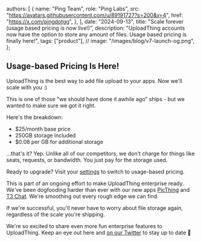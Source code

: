 
  authors: [
    {
      name: "Ping Team",
      role: "Ping Labs",
      src: "https://avatars.githubusercontent.com/u/89191727?s=200&v=4",
      href: "https://x.com/pingdotgg",
    },
  ],
  date: "2024-09-13",
  title: "Scale forever (usage based pricing is now live!)",
  description:
    "UploadThing accounts now have the option to store any amount of files. Usage based pricing is finally here!",
  tags: ["product"],
  // image: "/images/blog/v7-launch-og.png",
};




## Usage-based Pricing Is Here!

UploadThing is the best way to add file upload to your apps. Now we'll scale
with you :)

This is one of those "we should have done it awhile ago" ships - but we wanted
to make sure we got it right.

Here's the breakdown:

- $25/month base price
- 250GB storage included
- $0.08 per GB for additional storage

...that's it? Yep. Unlike all of our competitors, we don't charge for things
like seats, requests, or bandwidth. You just pay for the storage used.

Ready to upgrade? Visit your
[settings](https://uploadthing.com/dashboard?s=billing) to switch to usage-based
pricing.

This is part of an ongoing effort to make UploadThing enterprise ready. We've
been dogfooding harder than ever with our new apps
[PicThing](https://pic.ping.gg) and [T3 Chat](https://t3.chat). We're smoothing
out every rough edge we can find.

If we're successful, you'll never have to worry about file storage again,
regardless of the scale you're shipping.

We're so excited to share even more fun enterprise features to UploadThing. Keep
an eye out here and [on our Twitter](https://x.com/pingdotgg) to stay up to date
🙏
